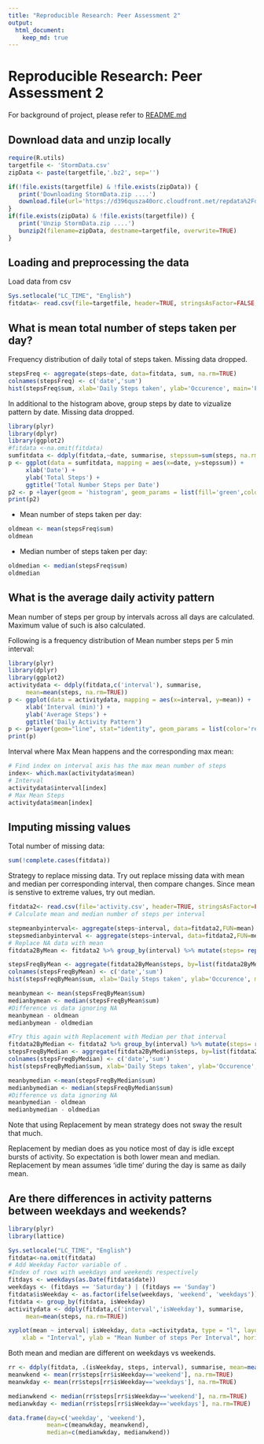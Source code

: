 ```yaml
---
title: "Reproducible Research: Peer Assessment 2"
output: 
  html_document:
    keep_md: true
---
```


# Reproducible Research: Peer Assessment 2
For background of project, please refer to [README.md](https://github.com/linearregression/RepData_PeerAssessment2/blob/master/README.md)

## Download data and unzip locally
```r
require(R.utils)
targetfile <- 'StormData.csv'
zipData <- paste(targetfile,'.bz2', sep='')

if(!file.exists(targetfile) & !file.exists(zipData)) {
   print('Downloading StormData.zip ....')   
   download.file(url='https://d396qusza40orc.cloudfront.net/repdata%2Fdata%2FStormData.csv.bz2', destfile=zipData, method='curl')
}
if(file.exists(zipData) & !file.exists(targetfile)) {
   print('Unzip StormData.zip ....')  
   bunzip2(filename=zipData, destname=targetfile, overwrite=TRUE)
}
```
## Loading and preprocessing the data
Load data from csv
```r
Sys.setlocale("LC_TIME", "English")
fitdata<- read.csv(file=targetfile, header=TRUE, stringsAsFactor=FALSE, na.strings = "NA", colClasses=c("integer", "Date", "integer"))

```
## What is mean total number of steps taken per day?

Frequency distribution of daily total of steps taken. Missing data dropped.

``` r
stepsFreq <- aggregate(steps~date, data=fitdata, sum, na.rm=TRUE)
colnames(stepsFreq) <- c('date','sum')
hist(stepsFreq$sum, xlab='Daily Steps taken', ylab='Occurence', main='Frequency distribution of daily total number of steps', col='cyan')

```
In additional to the histogram above, group steps by date to vizualize pattern by date. Missing data dropped.
``` r
library(plyr)
library(dplyr)
library(ggplot2)
#fitdata <-na.omit(fitdata)
sumfitdata <- ddply(fitdata,~date, summarise, stepssum=sum(steps, na.rm=TRUE)) 
p <- ggplot(data = sumfitdata, mapping = aes(x=date, y=stepssum)) +
     xlab('Date') +
     ylab('Total Steps') +
     ggtitle('Total Number Steps per Date')
p2 <- p +layer(geom = 'histogram', geom_params = list(fill='green',color = 'steelblue'), stat = 'identity', stat_params = list(binwidth=5))
print(p2)
```
 - Mean number of steps taken per day:
``` r
oldmean <- mean(stepsFreq$sum)
oldmean
```   
 - Median number of steps taken per day:

``` r
oldmedian <- median(stepsFreq$sum)
oldmedian
```

## What is the average daily activity pattern

Mean number of steps per group by intervals across all days are calculated.
Maximum value of such is also calculated. 

Following is a frequency distribution of Mean number steps per 5 min interval:

``` r
library(plyr)
library(dplyr)
library(ggplot2)
activitydata <- ddply(fitdata,c('interval'), summarise, 
     mean=mean(steps, na.rm=TRUE)) 
p <- ggplot(data = activitydata, mapping = aes(x=interval, y=mean)) +
     xlab('Interval (min)') +
     ylab('Average Steps') +
     ggtitle('Daily Activity Pattern') 
p <- p+layer(geom="line", stat="identity", geom_params = list(color='red'))
print(p)

```

Interval where Max Mean happens and the corresponding max mean:

``` r
# Find index on interval axis has the max mean number of steps
index<- which.max(activitydata$mean)
# Interval
activitydata$interval[index]
# Max Mean Steps
activitydata$mean[index]

```


## Imputing missing values

Total number of missing data:

``` r
sum(!complete.cases(fitdata))
```
Strategy to replace missing data. 
Try out replace missing data with mean and median per corresponding interval, then compare changes.
Since mean is senstive to extreme values, try out median.

``` r
fitdata2<- read.csv(file='activity.csv', header=TRUE, stringsAsFactor=FALSE, na.strings = "NA", colClasses=c("integer", "Date", "integer"))
# Calculate mean and median number of steps per interval

stepmeanbyinterval<- aggregate(steps~interval, data=fitdata2,FUN=mean)
stepsmedianbyinterval <- aggregate(steps~interval, data=fitdata2,FUN=median)
# Replace NA data with mean
fitdata2ByMean <- fitdata2 %>% group_by(interval) %>% mutate(steps= replace(steps, is.na(steps), mean(steps, na.rm=TRUE)))

stepsFreqByMean <- aggregate(fitdata2ByMean$steps, by=list(fitdata2ByMean$date), sum, na.rm=TRUE)
colnames(stepsFreqByMean) <- c('date','sum')
hist(stepsFreqByMean$sum, xlab='Daily Steps taken', ylab='Occurence', main='Replacement of Missing Value as Mean', col='red')

meanbymean <- mean(stepsFreqByMean$sum)
medianbymean <- median(stepsFreqByMean$sum)
#Difference vs data ignoring NA
meanbymean - oldmean
medianbymean - oldmedian

#Try this again with Replacement with Median per that interval
fitdata2ByMedian <- fitdata2 %>% group_by(interval) %>% mutate(steps= replace(steps, is.na(steps), median(steps, na.rm=TRUE)))
stepsFreqByMedian <- aggregate(fitdata2ByMedian$steps, by=list(fitdata2ByMedian$date), sum, na.rm=TRUE)
colnames(stepsFreqByMedian) <- c('date','sum')
hist(stepsFreqByMedian$sum, xlab='Daily Steps taken', ylab='Occurence', main='Replacement of Missing Value as Median', col='yellow')

meanbymedian <-mean(stepsFreqByMedian$sum)
medianbymedian <- median(stepsFreqByMedian$sum)
#Difference vs data ignoring NA
meanbymedian - oldmean
medianbymedian - oldmedian


```
Note that using Replacement by mean strategy does not sway the result that much.

Replacement by median does as you notice most of day is idle except bursts of activity.
So expectation is both lower mean and median.
Replacement by mean assumes 'idle time' during the day is same as daily mean. 


## Are there differences in activity patterns between weekdays and weekends?

```r
library(plyr)
library(lattice)

Sys.setlocale("LC_TIME", "English")
fitdata<-na.omit(fitdata)
# Add Weekday Factor variable of .
#Index of rows with weekdays and weekends respectively
fitdays <- weekdays(as.Date(fitdata$date))
weekdays <- (fitdays == 'Saturday') | (fitdays == 'Sunday')
fitdata$isWeekday <- as.factor(ifelse(weekdays, 'weekend', 'weekdays'))
fitdata <- group_by(fitdata, isWeekday)
activitydata <- ddply(fitdata,c('interval','isWeekday'), summarise, 
     mean=mean(steps, na.rm=TRUE))

xyplot(mean ~ interval| isWeekday, data =activitydata, type = "l", layout = c(1, 2),
    xlab = "Interval", ylab = "Mean Number of steps Per Interval", horizontal=FALSE)
```

Both mean and median are different on weekdays vs weekends.

``` r

rr <- ddply(fitdata, .(isWeekday, steps, interval), summarise, mean=mean(steps, na.rm=TRUE))
meanwkend <- mean(rr$steps[rr$isWeekday=='weekend'], na.rm=TRUE)
meanwkday <- mean(rr$steps[rr$isWeekday=='weekdays'], na.rm=TRUE)

medianwkend <- median(rr$steps[rr$isWeekday=='weekend'], na.rm=TRUE)
medianwkday <- median(rr$steps[rr$isWeekday=='weekdays'], na.rm=TRUE)

data.frame(day=c('weekday', 'weekend'), 
           mean=c(meanwkday, meanwkend),
           median=c(medianwkday, medianwkend))

```


